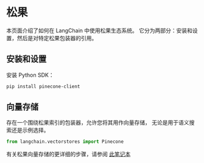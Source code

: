 # 松果

本页面介绍了如何在 LangChain 中使用松果生态系统。
它分为两部分：安装和设置，然后是对特定松果包装器的引用。

## 安装和设置
安装 Python SDK：
```bash
pip install pinecone-client
```


## 向量存储

存在一个围绕松果索引的包装器，允许您将其用作向量存储，
无论是用于语义搜索还是示例选择。

```python
from langchain.vectorstores import Pinecone
```

有关松果向量存储的更详细的步骤，请参阅 [此笔记本](/docs/modules/data_connection/vectorstores/integrations/pinecone.html)
